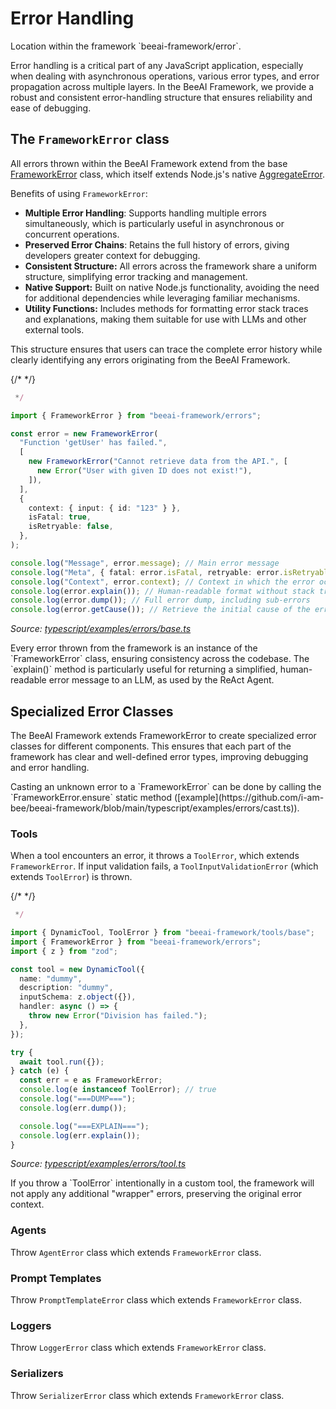 # Error Handling

<Tip>
Location within the framework `beeai-framework/error`.
</Tip>

Error handling is a critical part of any JavaScript application, especially when dealing with asynchronous operations, various error types, and error propagation across multiple layers. In the BeeAI Framework, we provide a robust and consistent error-handling structure that ensures reliability and ease of debugging.

## The `FrameworkError` class

All errors thrown within the BeeAI Framework extend from the base [FrameworkError](https://github.com/i-am-bee/beeai-framework/blob/main/typescript/src/errors.ts) class, which itself extends Node.js's native [AggregateError](https://developer.mozilla.org/en-US/docs/Web/JavaScript/Reference/Global_Objects/AggregateError).

Benefits of using `FrameworkError`:

- **Multiple Error Handling**: Supports handling multiple errors simultaneously, which is particularly useful in asynchronous or concurrent operations.
- **Preserved Error Chains**: Retains the full history of errors, giving developers greater context for debugging.
- **Consistent Structure:** All errors across the framework share a uniform structure, simplifying error tracking and management.
- **Native Support:** Built on native Node.js functionality, avoiding the need for additional dependencies while leveraging familiar mechanisms.
- **Utility Functions:** Includes methods for formatting error stack traces and explanations, making them suitable for use with LLMs and other external tools.

This structure ensures that users can trace the complete error history while clearly identifying any errors originating from the BeeAI Framework.

{/* <!-- embedme typescript/examples/errors/base.ts#L4-L9999 --> */}

```ts
 */

import { FrameworkError } from "beeai-framework/errors";

const error = new FrameworkError(
  "Function 'getUser' has failed.",
  [
    new FrameworkError("Cannot retrieve data from the API.", [
      new Error("User with given ID does not exist!"),
    ]),
  ],
  {
    context: { input: { id: "123" } },
    isFatal: true,
    isRetryable: false,
  },
);

console.log("Message", error.message); // Main error message
console.log("Meta", { fatal: error.isFatal, retryable: error.isRetryable }); // Is the error fatal/retryable?
console.log("Context", error.context); // Context in which the error occurred
console.log(error.explain()); // Human-readable format without stack traces (ideal for LLMs)
console.log(error.dump()); // Full error dump, including sub-errors
console.log(error.getCause()); // Retrieve the initial cause of the error

```

_Source: [typescript/examples/errors/base.ts](https://github.com/i-am-bee/beeai-framework/blob/main/typescript/examples/errors/base.ts)_

<Note>
Every error thrown from the framework is an instance of the `FrameworkError` class, ensuring consistency across the codebase.
</Note>

<Tip>
The `explain()` method is particularly useful for returning a simplified, human-readable error message to an LLM, as used by the ReAct Agent.
</Tip>

## Specialized Error Classes

The BeeAI Framework extends FrameworkError to create specialized error classes for different components. This ensures that each part of the framework has clear and well-defined error types, improving debugging and error handling.

<Tip>
Casting an unknown error to a `FrameworkError` can be done by calling the `FrameworkError.ensure` static method ([example](https://github.com/i-am-bee/beeai-framework/blob/main/typescript/examples/errors/cast.ts)).
</Tip>

### Tools

When a tool encounters an error, it throws a `ToolError`, which extends `FrameworkError`. If input validation fails, a `ToolInputValidationError` (which extends `ToolError`) is thrown.

{/* <!-- embedme typescript/examples/errors/tool.ts#L4-L9999 --> */}

```ts
 */

import { DynamicTool, ToolError } from "beeai-framework/tools/base";
import { FrameworkError } from "beeai-framework/errors";
import { z } from "zod";

const tool = new DynamicTool({
  name: "dummy",
  description: "dummy",
  inputSchema: z.object({}),
  handler: async () => {
    throw new Error("Division has failed.");
  },
});

try {
  await tool.run({});
} catch (e) {
  const err = e as FrameworkError;
  console.log(e instanceof ToolError); // true
  console.log("===DUMP===");
  console.log(err.dump());

  console.log("===EXPLAIN===");
  console.log(err.explain());
}

```

_Source: [typescript/examples/errors/tool.ts](https://github.com/i-am-bee/beeai-framework/blob/main/typescript/examples/errors/tool.ts)_

<Tip>
If you throw a `ToolError` intentionally in a custom tool, the framework will not apply any additional "wrapper" errors, preserving the original error context.
</Tip>

### Agents

Throw `AgentError` class which extends `FrameworkError` class.

### Prompt Templates

Throw `PromptTemplateError` class which extends `FrameworkError` class.

### Loggers

Throw `LoggerError` class which extends `FrameworkError` class.

### Serializers

Throw `SerializerError` class which extends `FrameworkError` class.
